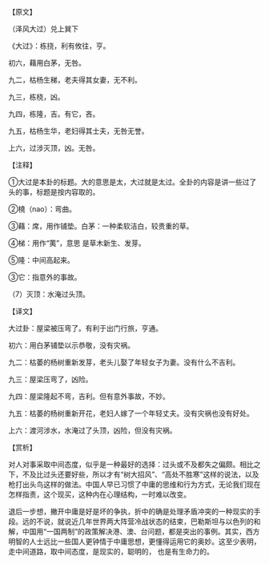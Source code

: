

【原文】

（泽风大过）兑上巽下

《大过》：栋挠，利有攸往，亨。

初六，藉用白茅，无咎。

九二，枯杨生稊，老夫得其女妻，无不利。

九三，栋桡，凶。

九四，栋隆，吉。有它，吝。

九五，枯杨生华，老妇得其士夫，无咎无誉。

上六，过涉灭顶，凶。无咎。

【注释】

①大过是本卦的标题。大的意思是太，大过就是太过。全卦的内容是讲一些过了头的事，标题是按内容取的。

②橈（nao）：弯曲。

③藉：席，用作铺垫。白茅：一种柔软洁白，较贵重的草。

④梯：用作“荑”，意思 是草木新生、发芽。

⑤隆：中间高起来。

③它：指意外的事故。

（7）灭顶：水淹过头顶。

【译文】

大过卦：屋梁被压弯了。有利于出门行旅，亨通。

初六：用白茅铺垫以示恭敬，没有灾祸。

九二：枯萎的杨树重新发芽，老头儿娶了年轻女子为妻。没有什么不吉利。

九三：屋梁压弯了，凶险。

九四：屋梁隆起不弯，吉利。但有意外事故，不妙。

九五：枯萎的杨树重新开花，老妇人嫁了一个年轻丈夫。没有灾祸也没有好处。

上六：渡河涉水，水淹过了头顶，凶险，但没有灾祸。

【赏析】

对人对事采取中间态度，似乎是一种最好的选择：过头或不及都失之偏颇。相比之下，不及比过头还要好些，所以才有“树大招风”、“高处不胜寒”这样的说法，以及枪打出头鸟这样的做法。中国人早已习惯了中庸的思维和行为方式，无论我们现在怎样指责，这个现买，这种内在心理结构，一时难以改变。

退后一步想，撇开中庸是好是坏的争执，折中的确是处理矛盾冲突的一种现实的手段。远的不说，就说近几年世界两大阵营冷战状态的结束，巴勒斯坦与以色列的和解，中国用“一国两制”的政策解决港、澳、台问题，都是突出的事例。其实，西方明智的人士远比一些国人更钟情于中庸思想，更懂得运用它的奥妙。这至少表明，走中间道路，取中间态度，是现实的，聪明的， 也是有生命力的。

